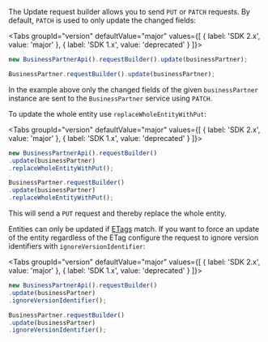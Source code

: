 
The Update request builder allows you to send `PUT` or `PATCH` requests.
By default, `PATCH` is used to only update the changed fields:

<Tabs groupId="version" defaultValue="major" values={[ { label: 'SDK 2.x', value: 'major' }, { label: 'SDK 1.x', value: 'deprecated' } ]}>
<TabItem value="major">

```ts
new BusinessPartnerApi().requestBuilder().update(businessPartner);
```

</TabItem>
<TabItem value="deprecated">

```ts
BusinessPartner.requestBuilder().update(businessPartner);
```

</TabItem>
</Tabs>

In the example above only the changed fields of the given `businessPartner` instance are sent to the `BusinessPartner` service using `PATCH`.

To update the whole entity use `replaceWholeEntityWithPut`:

<Tabs groupId="version" defaultValue="major" values={[ { label: 'SDK 2.x', value: 'major' }, { label: 'SDK 1.x', value: 'deprecated' } ]}>
<TabItem value="major">

  ```ts
new BusinessPartnerApi().requestBuilder()
  .update(businessPartner)
  .replaceWholeEntityWithPut();
```

  </TabItem>
<TabItem value="deprecated">

  ```ts
BusinessPartner.requestBuilder()
  .update(businessPartner)
  .replaceWholeEntityWithPut();
```

  </TabItem>
  </Tabs>

This will send a `PUT` request and thereby replace the whole entity.

Entities can only be updated if [ETags](#handling-of-etags) match.
If you want to force an update of the entity regardless of the ETag configure the request to ignore version identifiers with `ignoreVersionIdentifier`:

<Tabs groupId="version" defaultValue="major" values={[ { label: 'SDK 2.x', value: 'major' }, { label: 'SDK 1.x', value: 'deprecated' } ]}>
<TabItem value="major">

  ```ts
new BusinessPartnerApi().requestBuilder()
  .update(businessPartner)
  .ignoreVersionIdentifier();
```

  </TabItem>
<TabItem value="deprecated">

  ```ts
BusinessPartner.requestBuilder()
  .update(businessPartner)
  .ignoreVersionIdentifier();
```

  </TabItem>
  </Tabs>
